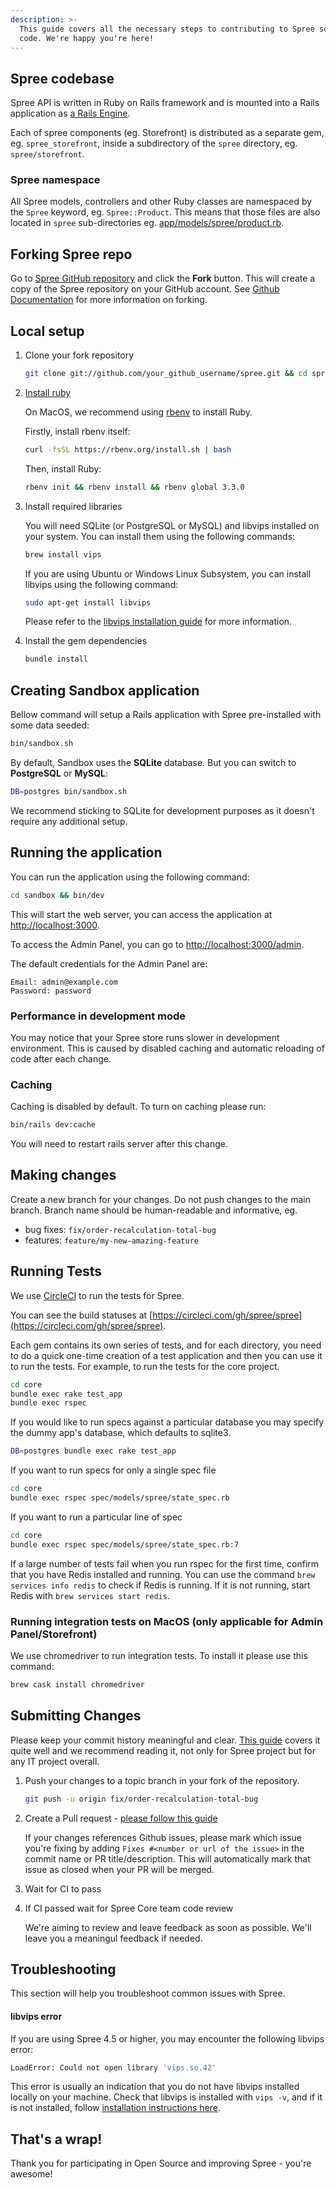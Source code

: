 ```yaml
---
description: >-
  This guide covers all the necessary steps to contributing to Spree source
  code. We're happy you're here!
---
```


## Spree codebase

Spree API is written in Ruby on Rails framework and is mounted into a Rails application as [a Rails Engine](https://guides.rubyonrails.org/engines.html).

Each of spree components (eg. Storefront) is distributed as a separate gem, eg. `spree_storefront`, inside a subdirectory of the `spree` directory, eg. `spree/storefront`.

### Spree namespace

All Spree models, controllers and other Ruby classes are namespaced by the `Spree` keyword, eg. `Spree::Product`. This means that those files are also located in `spree` sub-directories eg. [app/models/spree/product.rb](https://github.com/spree/spree/blob/main/core/app/models/spree/product.rb).

## Forking Spree repo

Go to [Spree GitHub repository](https://github.com/spree/spree) and click the **Fork** button. This will create a copy of the Spree repository on your GitHub account. See [Github Documentation](https://docs.github.com/en/github/getting-started-with-github/fork-a-repo) for more information on forking.

## Local setup

1. Clone your fork repository

    ```bash
    git clone git://github.com/your_github_username/spree.git && cd spree
    ```

2. [Install ruby](https://www.ruby-lang.org/en/documentation/installation/)

    On MacOS, we recommend using [rbenv](https://github.com/rbenv/rbenv) to install Ruby.

    Firstly, install rbenv itself:

    ```bash
    curl -fsSL https://rbenv.org/install.sh | bash
    ```

    Then, install Ruby:

    ```bash
    rbenv init && rbenv install && rbenv global 3.3.0
    ```

3. Install required libraries

    You will need SQLite (or PostgreSQL or MySQL) and libvips installed on your system. You can install them using the following commands:

    ```bash
    brew install vips
    ```

    If you are using Ubuntu or Windows Linux Subsystem, you can install libvips using the following command:

    ```bash
    sudo apt-get install libvips
    ```

    Please refer to the [libvips installation guide](https://libvips.github.io/libvips/install.html) for more information.

4. Install the gem dependencies

    ```bash
    bundle install
    ```

## Creating Sandbox application

Bellow command will setup a Rails application with Spree pre-installed with some data seeded:

```bash
bin/sandbox.sh
```

By default, Sandbox uses the **SQLite** database. But you can switch to **PostgreSQL** or **MySQL**:

```bash
DB=postgres bin/sandbox.sh
```

We recommend sticking to SQLite for development purposes as it doesn't require any additional setup.

## Running the application

You can run the application using the following command:

```bash
cd sandbox && bin/dev
```

This will start the web server, you can access the application at [http://localhost:3000](http://localhost:3000).

To access the Admin Panel, you can go to [http://localhost:3000/admin](http://localhost:3000/admin).

The default credentials for the Admin Panel are:

```
Email: admin@example.com
Password: password
```

### Performance in development mode

You may notice that your Spree store runs slower in development environment. This is caused by disabled caching and automatic reloading of code after each change.

### Caching

Caching is disabled by default. To turn on caching please run:

```bash
bin/rails dev:cache
```

You will need to restart rails server after this change.

## Making changes

Create a new branch for your changes. Do not push changes to the main branch. Branch name should be human-readable and informative, eg.

* bug fixes: `fix/order-recalculation-total-bug`
* features: `feature/my-new-amazing-feature`

## Running Tests

We use [CircleCI](https://circleci.com/) to run the tests for Spree.

You can see the build statuses at [https://circleci.com/gh/spree/spree](https://circleci.com/gh/spree/spree).

Each gem contains its own series of tests, and for each directory, you need to do a quick one-time creation of a test application and then you can use it to run the tests. For example, to run the tests for the core project.

```bash
cd core
bundle exec rake test_app
bundle exec rspec
```

If you would like to run specs against a particular database you may specify the dummy app's database, which defaults to sqlite3.

```bash
DB=postgres bundle exec rake test_app
```

If you want to run specs for only a single spec file

```bash
cd core
bundle exec rspec spec/models/spree/state_spec.rb
```

If you want to run a particular line of spec

```bash
cd core
bundle exec rspec spec/models/spree/state_spec.rb:7
```

If a large number of tests fail when you run rspec for the first time, confirm that you have Redis installed and running. You can use the command `brew services info redis` to check if Redis is running. If it is not running, start Redis with `brew services start redis`.

### Running integration tests on MacOS (only applicable for Admin Panel/Storefront)

We use chromedriver to run integration tests. To install it please use this command:

```bash
brew cask install chromedriver
```

## Submitting Changes

Please keep your commit history meaningful and clear. [This guide](https://about.gitlab.com/blog/2018/06/07/keeping-git-commit-history-clean/) covers it quite well and we recommend reading it, not only for Spree project but for any IT project overall.

1. Push your changes to a topic branch in your fork of the repository.

    ```bash
    git push -u origin fix/order-recalculation-total-bug
    ```

2. Create a Pull request - [please follow this guide](https://docs.github.com/en/github/collaborating-with-issues-and-pull-requests/creating-a-pull-request-from-a-fork)

    If your changes references Github issues, please mark which issue you're fixing by adding `Fixes #<number or url of the issue>` in the commit name or PR title/description. This will automatically mark that issue as closed when your PR will be merged.
3. Wait for CI to pass
4. If CI passed wait for Spree Core team code review

    We're aiming to review and leave feedback as soon as possible. We'll leave you a meaningul feedback if needed.

## Troubleshooting

This section will help you troubleshoot common issues with Spree.

#### libvips error

If you are using Spree 4.5 or higher, you may encounter the following libvips error:

```bash
LoadError: Could not open library 'vips.so.42'
```

This error is usually an indication that you do not have libvips installed locally on your machine. Check that libvips is installed with `vips -v`, and if it is not installed, follow [installation instructions here](https://www.libvips.org/install.html).

## That's a wrap!

Thank you for participating in Open Source and improving Spree - you're awesome!
